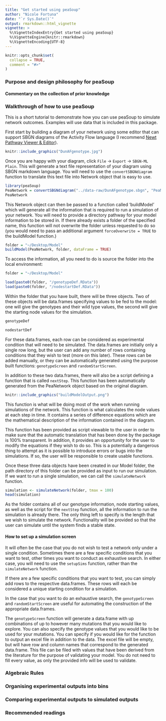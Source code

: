 ```yaml
---
title: "Get started using peaSoup"
author: "Nicole Fortuna"
date: "`r Sys.Date()`"
output: rmarkdown::html_vignette
vignette: >
  %\VignetteIndexEntry{Get started using peaSoup}
  %\VignetteEngine{knitr::rmarkdown}
  %\VignetteEncoding{UTF-8}
---
```


```r
knitr::opts_chunk$set(
  collapse = TRUE,
  comment = "#>"
)
```

### Purpose and design philosophy for peaSoup

#### Commentary on the collection of prior knowledge

### Walkthrough of how to use peaSoup

This is a short tutorial to demonstrate how you can use peaSoup to simulate network outcomes. Examples will use data that is included in this package.

First start by building a diagram of your network using some editor that can support SBGN diagrams of the Activity Flow language (I recommend [Newt Pathway Viewer & Editor](https://web.newteditor.org/)). 

```r
knitr::include_graphics("DunAFgenotype.jpg")
```

Once you are happy with your diagram, click `File` -> `Export` -> `SBGN-ML Plain`. This will generate a text file representation of your diagram using SBGN markdown language. You will need to use the `convertSBGNdiagram` function to translate this text file into Network object that is easy to use.

```r
library(peaSoup)
PeaNetwork = convertSBGNdiagram("../data-raw/DunAFgenotype.sbgn", "PeaNetwork")
PeaNetwork
```

This Network object can then be passed to a function called 'buildModel' which will generate all
the information that is required to run a simulation of your network. You will need to provide a directory pathway for your model information to be stored in. If there already exists a folder of the specified name, this function will not overwrite the folder unless requested to do so (you would need to pass an additional argument `forceOverwrite = TRUE` to the buildModel function.)

```r
folder = "~/Desktop/Model"
buildModel(PeaNetwork, folder, dataFrame = TRUE)
```

To access the information, all you need to do is source the folder into the local environment:
```r
folder = "~/Desktop/Model"
```


```r
load(paste0(folder, "/genotypeDef.RData"))
load(paste0(folder, "/nodestartDef.RData"))
```

Within the folder that you have built, there will be three objects. Two of these objects will be data.frames specifying values to be fed to the model: one will give the genotypes and their wild type values, the second will give the starting node values for the simulation.

```r
genotypeDef

nodestartDef
```

For these data.frames, each row can be considered as experimental condition that will need to be simulated. The data.frames are initially only a single row long, but the user can add any number of rows containing conditions that they wish to test (more on this later). These rows can be added manually, or they can be automatically generated using the purpose built functions: `genotypeScreen` and `randomStartScreen`.

In addition to these two data.frames, there will also be a script defining a function that is called `nextStep`. This function has been automatically generated from the PeaNetwork object based on the original diagram. 

```r
knitr::include_graphics("buildModelOutput.png")
```

This function is what will be doing most of the work when running simulations of the network. This function is what calculates the node values at each step in time. It contains a series of difference equations which are the mathematical description of the information contained in the diagram.

This function has been provided as script viewable to the user in order to make sure that the automatic translation that has been done by the package is 100% transparent. In addition, it provides an opportunity for the user to modify the equations if they wish to do so. This is a potentially a dangerous thing to attempt as it is possible to introduce errors or bugs into the simulations. If so, the user will be responsible to create usable functions.

Once these three data objects have been created in our Model folder, the path directory of this folder can be provided as input to run our simulation. If we want to run a single simulation, we can call the `simulateNetwork` function.

```r
simulation <- simulateNetwork(folder, tmax = 100) 
head(simulation)
```

As the folder contains all of our genotype information, node starting values, as well as the script for the `nextStep` function, all the information to run the simulation is already there. The only thing left to specify is the length that we wish to simulate the network. Functionality will be provided so that the user can simulate until the system finds a stable state.

#### How to set up a simulation screen
It will often be the case that you do not wish to test a network only under a single condition. Sometimes there are a few specific conditions that you want to test, other times you want to conduct as exhaustive search. In either case, you will need to use the `setupSims` function, rather than the `simulateNetwork` function.

If there are a few specific conditions that you want to test, you can simply add rows to the respective data.frames. These rows will each be considered a unique starting condition for a simulation.

In the case that you want to do an exhaustive search, the `genotypeScreen` and `randomStartScreen` are useful for automating the construction of the appropriate data.frames.

The `genotypeScreen` function will generate a data.frame with up combinations of up to however  many mutations that you would like to explore. You can also specify the genotype values that you would like to be used for your mutations. You can specify if you would like for the function to output an excel file in addition to the data. The excel file will be empty, but will have row and column names that correspond to the generated data.frame. This file can be filed with values that have been derived from the literature for the purpose of validating your model. You do not need to fill every value, as only the provided info will be used to validate.


### Algebraic Rules 

### Organising experimental outputs into bins

### Comparing experimental outputs to simulated outputs

### Recommended readings
